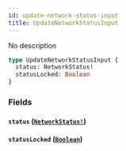 ```yaml
---
id: update-network-status-input
title: UpdateNetworkStatusInput
---
```


No description

```graphql
type UpdateNetworkStatusInput {
  status: NetworkStatus!
  statusLocked: Boolean
}
```

### Fields

#### `status` ([`NetworkStatus!`](/graphql/enums/network-status))

#### `statusLocked` ([`Boolean`](/graphql/scalars/boolean))
